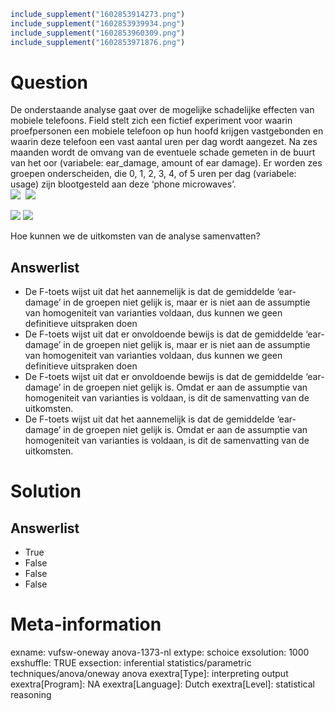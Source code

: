 ```r
include_supplement("1602853914273.png")
include_supplement("1602853939934.png")
include_supplement("1602853960309.png")
include_supplement("1602853971876.png")
```

Question
========
De onderstaande analyse gaat over de mogelijke schadelijke effecten van
mobiele telefoons. Field stelt zich een fictief experiment voor waarin
proefpersonen een mobiele telefoon op hun hoofd krijgen vastgebonden en
waarin deze telefoon een vast aantal uren per dag wordt aangezet. Na zes
maanden wordt de omvang van de eventuele schade gemeten in de buurt van
het oor (variabele: ear\_damage, amount of ear damage). Er worden zes
groepen onderscheiden, die 0, 1, 2, 3, 4, of 5 uren per dag (variabele:
usage) zijn blootgesteld aan deze ‘phone microwaves’.  
![](1602853914273.png) 
![](1602853939934.png)
  
![](1602853960309.png) ![](1602853971876.png)
  
Hoe kunnen we de uitkomsten van de analyse samenvatten?

Answerlist
----------
* De F-toets wijst uit dat het aannemelijk is dat de gemiddelde
  ‘ear-damage’ in de groepen niet gelijk is, maar er is niet aan de
  assumptie van homogeniteit van varianties voldaan, dus kunnen we geen
  definitieve uitspraken doen
* De F-toets wijst uit dat er onvoldoende bewijs is dat de gemiddelde
  ‘ear-damage’ in de groepen niet gelijk is, maar er is niet aan de
  assumptie van homogeniteit van varianties voldaan, dus kunnen we geen
  definitieve uitspraken doen
* De F-toets wijst uit dat er onvoldoende bewijs is dat de gemiddelde
  ‘ear-damage’ in de groepen niet gelijk is. Omdat er aan de assumptie van
  homogeniteit van varianties is voldaan, is dit de samenvatting van de
  uitkomsten.
* De F-toets wijst uit dat het aannemelijk is dat de gemiddelde
  ‘ear-damage’ in de groepen niet gelijk is. Omdat er aan de assumptie van
  homogeniteit van varianties is voldaan, is dit de samenvatting van de
  uitkomsten.

Solution
========










Answerlist
----------
* True
* False
* False
* False

Meta-information
================
exname: vufsw-oneway anova-1373-nl
extype: schoice
exsolution: 1000
exshuffle: TRUE
exsection: inferential statistics/parametric techniques/anova/oneway anova
exextra[Type]: interpreting output
exextra[Program]: NA
exextra[Language]: Dutch
exextra[Level]: statistical reasoning

